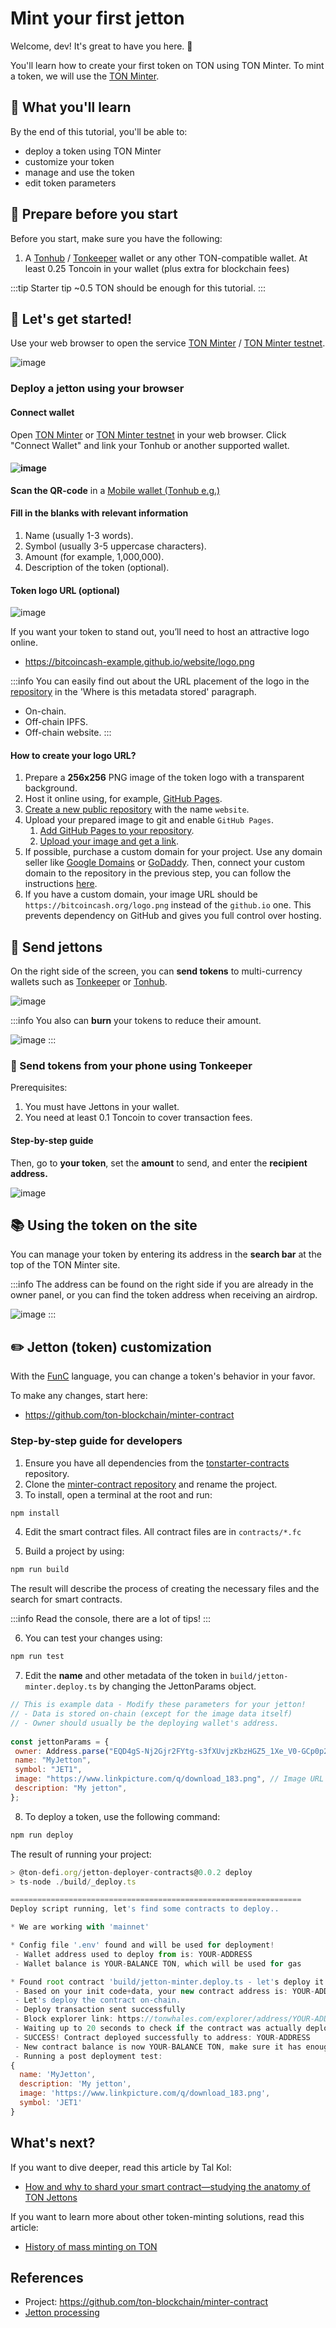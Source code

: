 
# Mint your first jetton

Welcome, dev! It's great to have you here. 👋

You'll learn how to create your first token on TON using TON Minter.
To mint a token, we will use the [TON Minter](https://minter.ton.org/).

## 📖 What you'll learn

By the end of this tutorial, you'll be able to:

* deploy a token using TON Minter
* customize your token
* manage and use the token
* edit token parameters

## 📌 Prepare before you start

Before you start, make sure you have the following:

1. A [Tonhub](https://ton.app/wallets/tonhub-wallet) / [Tonkeeper](https://ton.app/wallets/tonkeeper) wallet or any other TON-compatible wallet.
   At least 0.25 Toncoin in your wallet (plus extra for blockchain fees)

:::tip Starter tip
~0.5 TON should be enough for this tutorial.
:::

## 🚀 Let's get started!

Use your web browser to open the service [TON Minter](https://minter.ton.org/) / [TON Minter testnet](https://minter.ton.org/?testnet=true).

![image](/img/tutorials/jetton/jetton-main-page.png)

### Deploy a jetton using your browser

#### Connect wallet

Open [TON Minter](https://minter.ton.org/) or [TON Minter testnet](https://minter.ton.org/?testnet=true) in your web browser. Click "Connect Wallet" and link your Tonhub or another supported wallet.

#### ![image](/img/tutorials/jetton/jetton-connect-wallet.png)

**Scan the QR-code** in a [Mobile wallet (Tonhub e.g.)](https://ton.app/wallets/tonhub-wallet)

#### Fill in the blanks with relevant information

1. Name (usually 1-3 words).
2. Symbol (usually 3-5 uppercase characters).
3. Amount (for example, 1,000,000).
4. Description of the token (optional).

#### Token logo URL (optional)

![image](/img/tutorials/jetton/jetton-token-logo.png)

If you want your token to stand out, you’ll need to host an attractive logo online.

* https://bitcoincash-example.github.io/website/logo.png

:::info
You can easily find out about the URL placement of the logo in the [repository](https://github.com/ton-blockchain/minter-contract#jetton-metadata-field-best-practices) in the 'Where is this metadata stored' paragraph.

* On-chain.
* Off-chain IPFS.
* Off-chain website.
  :::

#### How to create your logo URL?

1. Prepare a **256x256** PNG image of the token logo with a transparent background.
2. Host it online using, for example, [GitHub Pages](https://pages.github.com/).
3. [Create a new public repository](https://docs.github.com/en/get-started/quickstart/create-a-repo) with the name `website`.
4. Upload your prepared image to git and enable `GitHub Pages`.
   1. [Add GitHub Pages to your repository](https://docs.github.com/en/pages/getting-started-with-github-pages/creating-a-github-pages-site).
   2. [Upload your image and get a link](https://docs.github.com/en/repositories/working-with-files/managing-files/adding-a-file-to-a-repository).
5. If possible, purchase a custom domain for your project. Use any domain seller like [Google Domains](https://domains.google/) or [GoDaddy](https://www.godaddy.com/). Then, connect your custom domain to the repository in the previous step, you can follow the instructions [here](https://docs.github.com/en/pages/configuring-a-custom-domain-for-your-github-pages-site).
6. If you have a custom domain, your image URL should be `https://bitcoincash.org/logo.png` instead of the `github.io` one. This prevents dependency on GitHub and gives you full control over hosting.

## 💸 Send jettons

On the right side of the screen, you can **send tokens** to multi-currency wallets such as [Tonkeeper](https://tonkeeper.com/) or [Tonhub](https://ton.app/wallets/tonhub-wallet).

![image](/img/tutorials/jetton/jetton-send-tokens.png)

:::info
You also can **burn** your tokens to reduce their amount.

![image](/img/tutorials/jetton/jetton-burn-tokens.png)
:::

### 📱 Send tokens from your phone using Tonkeeper

Prerequisites:

1. You must have Jettons in your wallet.
2. You need at least 0.1 Toncoin to cover transaction fees.

#### Step-by-step guide

Then, go to **your token**, set the **amount** to send, and enter the **recipient address.**

![image](/img/tutorials/jetton/jetton-send-tutorial.png)

## 📚 Using the token on the site

You can manage your token by entering its address in the **search bar** at the top of the TON Minter site.

:::info
The address can be found on the right side if you are already in the owner panel, or you can find the token address when receiving an airdrop.

![image](/img/tutorials/jetton/jetton-wallet-address.png)
:::

## ✏️ Jetton (token) customization

With the [FunC](/v3/documentation/smart-contracts/func/overview) language, you can change a token's behavior in your favor.

To make any changes, start here:

* https://github.com/ton-blockchain/minter-contract

### Step-by-step guide for developers

1. Ensure you have all dependencies from the [tonstarter-contracts](https://github.com/ton-defi-org/tonstarter-contracts) repository.
2. Clone the [minter-contract repository](https://github.com/ton-blockchain/minter-contract) and rename the project.
3. To install, open a terminal at the root and run:

```bash npm2yarn
npm install
```

4. Edit the smart contract files. All contract files are in `contracts/*.fc`

5. Build a project by using:

```bash npm2yarn
npm run build
```

The result will describe the process of creating the necessary files and the search for smart contracts.

:::info
Read the console, there are a lot of tips!
:::

6. You can test your changes using:

```bash npm2yarn
npm run test
```

7. Edit the **name** and other metadata of the token in `build/jetton-minter.deploy.ts` by changing the JettonParams object.

```js
// This is example data - Modify these parameters for your jetton!
// - Data is stored on-chain (except for the image data itself)
// - Owner should usually be the deploying wallet's address.
  
const jettonParams = {
 owner: Address.parse("EQD4gS-Nj2Gjr2FYtg-s3fXUvjzKbzHGZ5_1Xe_V0-GCp0p2"),
 name: "MyJetton",
 symbol: "JET1",
 image: "https://www.linkpicture.com/q/download_183.png", // Image URL
 description: "My jetton",
};
```

8. To deploy a token, use the following command:

```bash npm2yarn
npm run deploy
```

The result of running your project:

```js
> @ton-defi.org/jetton-deployer-contracts@0.0.2 deploy
> ts-node ./build/_deploy.ts

=================================================================
Deploy script running, let's find some contracts to deploy..

* We are working with 'mainnet'

* Config file '.env' found and will be used for deployment!
 - Wallet address used to deploy from is: YOUR-ADDRESS
 - Wallet balance is YOUR-BALANCE TON, which will be used for gas

* Found root contract 'build/jetton-minter.deploy.ts - let's deploy it':
 - Based on your init code+data, your new contract address is: YOUR-ADDRESS
 - Let's deploy the contract on-chain.
 - Deploy transaction sent successfully
 - Block explorer link: https://tonwhales.com/explorer/address/YOUR-ADDRESS
 - Waiting up to 20 seconds to check if the contract was actually deployed.
 - SUCCESS! Contract deployed successfully to address: YOUR-ADDRESS
 - New contract balance is now YOUR-BALANCE TON, make sure it has enough to pay rent
 - Running a post deployment test:
{
  name: 'MyJetton',
  description: 'My jetton',
  image: 'https://www.linkpicture.com/q/download_183.png',
  symbol: 'JET1'
}
```

## What's next?

If you want to dive deeper, read this article by Tal Kol:

* [How and why to shard your smart contract—studying the anatomy of TON Jettons](https://blog.ton.org/how-to-shard-your-ton-smart-contract-and-why-studying-the-anatomy-of-tons-jettons)

If you want to learn more about other token-minting solutions, read this article:

* [History of mass minting on TON](https://blog.ton.org/history-of-mass-minting-on-ton)

## References

* Project: https://github.com/ton-blockchain/minter-contract
* [Jetton processing](/v3/guidelines/dapps/asset-processing/jettons)

<Feedback />

